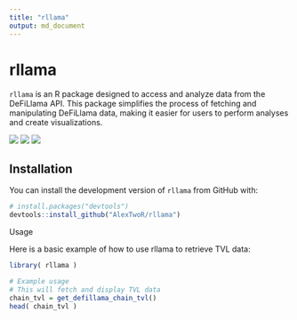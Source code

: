 ```yaml
---
title: "rllama"
output: md_document
---
```


# rllama

`rllama` is an R package designed to access and analyze data from the DeFiLlama API. This package simplifies the process of fetching and manipulating DeFiLlama data, making it easier for users to perform analyses and create visualizations.

[![](https://www.r-pkg.org/badges/version/rllama)](https://cran.r-project.org/package=rllama)
[![](https://cranlogs.r-pkg.org/badges/rllama)](https://cran.r-project.org/package=rllama)
[![](https://cranlogs.r-pkg.org/badges/grand-total/rllama)](https://cran.r-project.org/package=rllama)

## Installation

You can install the development version of `rllama` from GitHub with:

```r
# install.packages("devtools")
devtools::install_github("AlexTwoR/rllama")
```

Usage

Here is a basic example of how to use rllama to retrieve TVL data:

```r

library( rllama )

# Example usage
# This will fetch and display TVL data
chain_tvl = get_defillama_chain_tvl()
head( chain_tvl )
```
